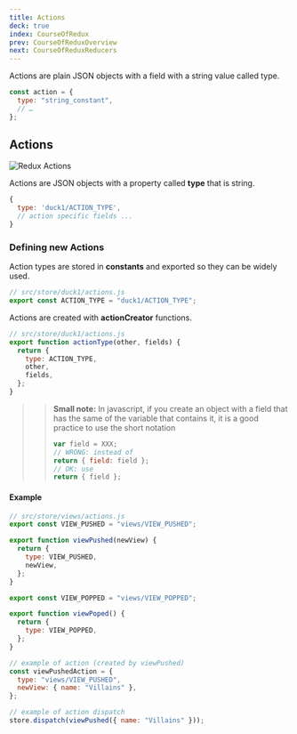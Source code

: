 ```yaml
---
title: Actions
deck: true
index: CourseOfRedux
prev: CourseOfReduxOverview
next: CourseOfReduxReducers
---
```


Actions are plain JSON objects with a field with a string value called type.

```javascript
const action = {
  type: "string_constant",
  // …
};
```

## Actions

![Redux Actions](/images/redux/redux-action.png)

Actions are JSON objects with a property called **type** that is string.

```javascript
{
  type: 'duck1/ACTION_TYPE',
  // action specific fields ...
}
```

### Defining new Actions

Action types are stored in **constants** and exported so they can be widely
used.

```javascript
// src/store/duck1/actions.js
export const ACTION_TYPE = "duck1/ACTION_TYPE";
```

Actions are created with **actionCreator** functions.

```javascript
// src/store/duck1/actions.js
export function actionType(other, fields) {
  return {
    type: ACTION_TYPE,
    other,
    fields,
  };
}
```

> > **Small note:** In javascript, if you create an object with a field that has
> > the same of the variable that contains it, it is a good practice to use the
> > short notation
> >
> > ```javascript
> > var field = XXX;
> > // WRONG: instead of
> > return { field: field };
> > // OK: use
> > return { field };
> > ```

#### Example

```javascript
// src/store/views/actions.js
export const VIEW_PUSHED = "views/VIEW_PUSHED";

export function viewPushed(newView) {
  return {
    type: VIEW_PUSHED,
    newView,
  };
}

export const VIEW_POPPED = "views/VIEW_POPPED";

export function viewPoped() {
  return {
    type: VIEW_POPPED,
  };
}
```

```javascript
// example of action (created by viewPushed)
const viewPushedAction = {
  type: "views/VIEW_PUSHED",
  newView: { name: "Villains" },
};

// example of action dispatch
store.dispatch(viewPushed({ name: "Villains" }));
```
